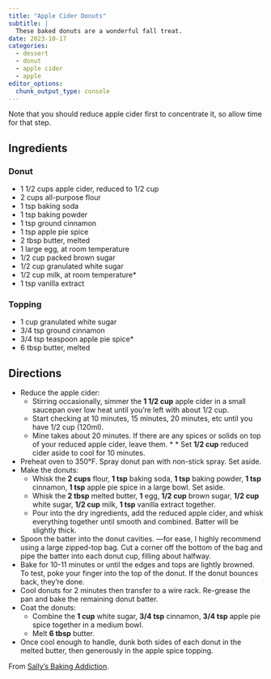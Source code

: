 ```yaml
---
title: "Apple Cider Donuts"
subtitle: |
  These baked donuts are a wonderful fall treat.
date: 2023-10-17
categories:
  - dessert
  - donut
  - apple cider
  - apple
editor_options:
  chunk_output_type: console
---
```


Note that you should reduce apple cider first to concentrate it, so allow time for that step.

## Ingredients

### Donut

* 1 1/2 cups apple cider, reduced to 1/2 cup
* 2 cups all-purpose flour
* 1 tsp baking soda
* 1 tsp baking powder
* 1 tsp ground cinnamon
* 1 tsp apple pie spice
* 2 tbsp butter, melted
* 1 large egg, at room temperature
* 1/2 cup packed brown sugar
* 1/2 cup granulated white sugar
* 1/2 cup milk, at room temperature*
* 1 tsp vanilla extract

### Topping

* 1 cup granulated white sugar
* 3/4 tsp ground cinnamon
* 3/4 tsp teaspoon apple pie spice*
* 6 tbsp butter, melted

## Directions

* Reduce the apple cider: 
  * Stirring occasionally, simmer the **1 1/2 cup** apple cider in a small saucepan over low heat until you’re left with about 1/2 cup. 
  * Start checking at 10 minutes, 15 minutes, 20 minutes, etc until you have 1/2 cup (120ml). 
  * Mine takes about 20 minutes. If there are any spices or solids on top of your reduced apple cider, leave them. * * Set **1/2 cup** reduced cider aside to cool for 10 minutes.
* Preheat oven to 350°F. Spray donut pan with non-stick spray. Set aside.
* Make the donuts: 
  * Whisk the **2 cups** flour, **1 tsp** baking soda, **1 tsp** baking powder, **1 tsp** cinnamon, **1 tsp** apple pie spice in a large bowl. Set aside.
  * Whisk the **2 tbsp** melted butter, **1** egg, **1/2 cup** brown sugar, **1/2 cup** white sugar, **1/2 cup** milk, **1 tsp** vanilla extract together. 
  * Pour into the dry ingredients, add the reduced apple cider, and whisk everything together until smooth and combined. Batter will be slightly thick.
* Spoon the batter into the donut cavities. —for ease, I highly recommend using a large zipped-top bag. Cut a corner off the bottom of the bag and pipe the batter into each donut cup, filling about halfway.
* Bake for 10-11 minutes or until the edges and tops are lightly browned. To test, poke your finger into the top of the donut. If the donut bounces back, they’re done. 
* Cool donuts for 2 minutes then transfer to a wire rack. Re-grease the pan and bake the remaining donut batter.
* Coat the donuts: 
  * Combine the **1 cup** white sugar, **3/4 tsp** cinnamon, **3/4 tsp** apple pie spice together in a medium bowl. 
  * Melt **6 tbsp** butter.
* Once cool enough to handle, dunk both sides of each donut in the melted butter, then generously in the apple spice topping.

From [Sally's Baking Addiction](https://sallysbakingaddiction.com/baked-apple-cider-donuts/).
